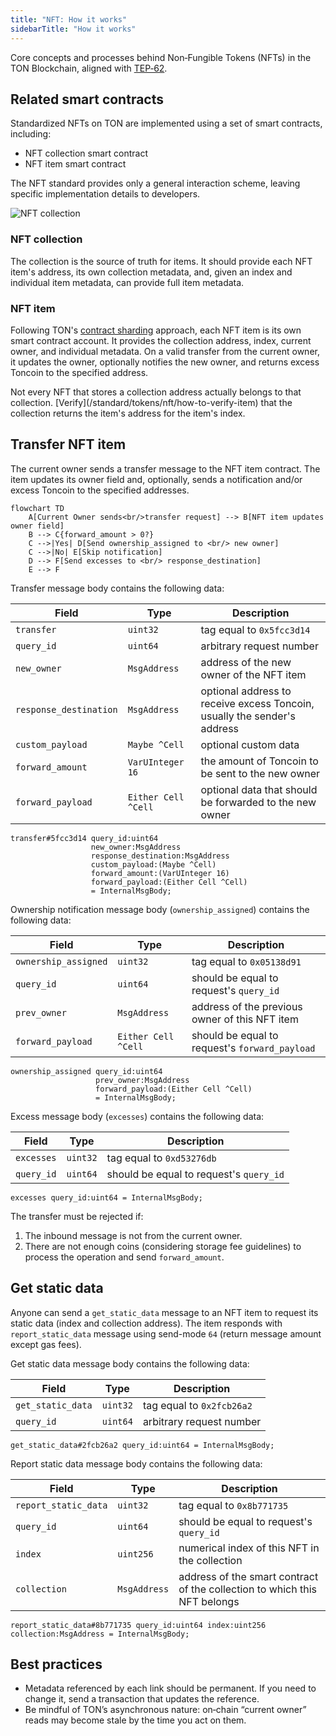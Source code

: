 ```yaml
---
title: "NFT: How it works"
sidebarTitle: "How it works"
---
```



Core concepts and processes behind Non‑Fungible Tokens (NFTs) in the TON Blockchain, aligned with [TEP‑62](https://github.com/ton-blockchain/TEPs/blob/1fbc23cac69723c53251f686ec90d81bf0e83443/text/0062-nft-standard.md).

## Related smart contracts

Standardized NFTs on TON are implemented using a set of smart contracts, including:

- NFT collection smart contract
- NFT item smart contract

The NFT standard provides only a general interaction scheme, leaving specific implementation details to developers.

<Image
  src="/resources/images/nft/collection_light.svg"
  darkSrc="/resources/images/nft/collection_dark.svg"
  alt="NFT collection"
/>

### NFT collection

The collection is the source of truth for items. It should provide each NFT item's address, its own collection metadata, and, given an index and individual item metadata, can provide full item metadata.

### NFT item

Following TON's [contract sharding](/contract-dev/contract-sharding) approach, each NFT item is its own smart contract account. It provides the collection address, index, current owner, and individual metadata. On a valid transfer from the current owner, it updates the owner, optionally notifies the new owner, and returns excess Toncoin to the specified address.

<Aside
  type="caution"
>
  Not every NFT that stores a collection address actually belongs to that collection. [Verify](/standard/tokens/nft/how-to-verify-item) that the collection returns the item's address for the item's index.
</Aside>

## Transfer NFT item

The current owner sends a transfer message to the NFT item contract. The item updates its owner field and, optionally, sends a notification and/or excess Toncoin to the specified addresses.

```mermaid
flowchart TD
    A[Current Owner sends<br/>transfer request] --> B[NFT item updates owner field]
    B --> C{forward_amount > 0?}
    C -->|Yes| D[Send ownership_assigned to <br/> new owner]
    C -->|No| E[Skip notification]
    D --> F[Send excesses to <br/> response_destination]
    E --> F
```

Transfer message body contains the following data:

| Field                  | Type                | Description                                                              |
| ---------------------- | ------------------- | ------------------------------------------------------------------------ |
| `transfer`             | `uint32`            | tag equal to `0x5fcc3d14`                                                |
| `query_id`             | `uint64`            | arbitrary request number                                                 |
| `new_owner`            | `MsgAddress`        | address of the new owner of the NFT item                                 |
| `response_destination` | `MsgAddress`        | optional address to receive excess Toncoin, usually the sender's address |
| `custom_payload`       | `Maybe ^Cell`       | optional custom data                                                     |
| `forward_amount`       | `VarUInteger 16`    | the amount of Toncoin to be sent to the new owner                        |
| `forward_payload`      | `Either Cell ^Cell` | optional data that should be forwarded to the new owner                  |

```tlb TL-B
transfer#5fcc3d14 query_id:uint64 
                  new_owner:MsgAddress 
                  response_destination:MsgAddress 
                  custom_payload:(Maybe ^Cell) 
                  forward_amount:(VarUInteger 16) 
                  forward_payload:(Either Cell ^Cell) 
                  = InternalMsgBody;
```

Ownership notification message body (`ownership_assigned`) contains the following data:

| Field                | Type                | Description                                    |
| -------------------- | ------------------- | ---------------------------------------------- |
| `ownership_assigned` | `uint32`            | tag equal to `0x05138d91`                      |
| `query_id`           | `uint64`            | should be equal to request's `query_id`        |
| `prev_owner`         | `MsgAddress`        | address of the previous owner of this NFT item |
| `forward_payload`    | `Either Cell ^Cell` | should be equal to request's `forward_payload` |

```tl-b TL-B 
ownership_assigned query_id:uint64 
                   prev_owner:MsgAddress 
                   forward_payload:(Either Cell ^Cell) 
                   = InternalMsgBody;

```

Excess message body (`excesses`) contains the following data:

| Field      | Type     | Description                             |
| ---------- | -------- | --------------------------------------- |
| `excesses` | `uint32` | tag equal to `0xd53276db`               |
| `query_id` | `uint64` | should be equal to request's `query_id` |

```tl-b TL-B 
excesses query_id:uint64 = InternalMsgBody;
```

The transfer must be rejected if:

1. The inbound message is not from the current owner.
1. There are not enough coins (considering storage fee guidelines) to process the operation and send `forward_amount`.

## Get static data

Anyone can send a `get_static_data` message to an NFT item to request its static data (index and collection address). The item responds with `report_static_data` message using send-mode `64` (return message amount except gas fees).

Get static data message body contains the following data:

| Field             | Type     | Description               |
| ----------------- | -------- | ------------------------- |
| `get_static_data` | `uint32` | tag equal to `0x2fcb26a2` |
| `query_id`        | `uint64` | arbitrary request number  |

```tl-b TL-B
get_static_data#2fcb26a2 query_id:uint64 = InternalMsgBody;
```

Report static data message body contains the following data:

| Field                | Type         | Description                                                               |
| -------------------- | ------------ | ------------------------------------------------------------------------- |
| `report_static_data` | `uint32`     | tag equal to `0x8b771735`                                                 |
| `query_id`           | `uint64`     | should be equal to request's `query_id`                                   |
| `index`              | `uint256`    | numerical index of this NFT in the collection                             |
| `collection`         | `MsgAddress` | address of the smart contract of the collection to which this NFT belongs |

```tl-b TL-B
report_static_data#8b771735 query_id:uint64 index:uint256 collection:MsgAddress = InternalMsgBody;
```

## Best practices

- Metadata referenced by each link should be permanent. If you need to change it, send a transaction that updates the reference.
- Be mindful of TON’s asynchronous nature: on‑chain “current owner” reads may become stale by the time you act on them.
